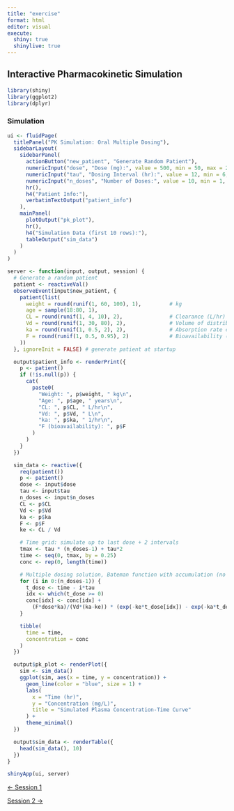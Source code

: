 ```yaml
---
title: "exercise"
format: html
editor: visual
execute:
  shiny: true
  shinylive: true
---
```


## Interactive Pharmacokinetic Simulation

```r
library(shiny)
library(ggplot2)
library(dplyr)
```

::: {.panel-tabset}

### Simulation

```r
ui <- fluidPage(
  titlePanel("PK Simulation: Oral Multiple Dosing"),
  sidebarLayout(
    sidebarPanel(
      actionButton("new_patient", "Generate Random Patient"),
      numericInput("dose", "Dose (mg):", value = 500, min = 50, max = 2000, step = 50),
      numericInput("tau", "Dosing Interval (hr):", value = 12, min = 6, max = 48),
      numericInput("n_doses", "Number of Doses:", value = 10, min = 1, max = 30),
      hr(),
      h4("Patient Info:"),
      verbatimTextOutput("patient_info")
    ),
    mainPanel(
      plotOutput("pk_plot"),
      hr(),
      h4("Simulation Data (first 10 rows):"),
      tableOutput("sim_data")
    )
  )
)

server <- function(input, output, session) {
  # Generate a random patient
  patient <- reactiveVal()
  observeEvent(input$new_patient, {
    patient(list(
      weight = round(runif(1, 60, 100), 1),         # kg
      age = sample(18:80, 1),
      CL = round(runif(1, 4, 10), 2),               # Clearance (L/hr)
      Vd = round(runif(1, 30, 80), 2),              # Volume of distribution (L)
      ka = round(runif(1, 0.5, 2), 2),              # Absorption rate constant (1/hr)
      F = round(runif(1, 0.5, 0.95), 2)             # Bioavailability (fraction)
    ))
  }, ignoreInit = FALSE) # generate patient at startup

  output$patient_info <- renderPrint({
    p <- patient()
    if (!is.null(p)) {
      cat(
        paste0(
          "Weight: ", p$weight, " kg\n",
          "Age: ", p$age, " years\n",
          "CL: ", p$CL, " L/hr\n",
          "Vd: ", p$Vd, " L\n",
          "ka: ", p$ka, " 1/hr\n",
          "F (bioavailability): ", p$F
        )
      )
    }
  })

  sim_data <- reactive({
    req(patient())
    p <- patient()
    dose <- input$dose
    tau <- input$tau
    n_doses <- input$n_doses
    CL <- p$CL
    Vd <- p$Vd
    ka <- p$ka
    F <- p$F
    ke <- CL / Vd

    # Time grid: simulate up to last dose + 2 intervals
    tmax <- tau * (n_doses-1) + tau*2
    time <- seq(0, tmax, by = 0.25)
    conc <- rep(0, length(time))

    # Multiple dosing solution, Bateman function with accumulation (no lag)
    for (i in 0:(n_doses-1)) {
      t_dose <- time - i*tau
      idx <- which(t_dose >= 0)
      conc[idx] <- conc[idx] + 
        (F*dose*ka)/(Vd*(ka-ke)) * (exp(-ke*t_dose[idx]) - exp(-ka*t_dose[idx]))
    }

    tibble(
      time = time,
      concentration = conc
    )
  })

  output$pk_plot <- renderPlot({
    sim <- sim_data()
    ggplot(sim, aes(x = time, y = concentration)) +
      geom_line(color = "blue", size = 1) +
      labs(
        x = "Time (hr)",
        y = "Concentration (mg/L)",
        title = "Simulated Plasma Concentration-Time Curve"
      ) +
      theme_minimal()
  })

  output$sim_data <- renderTable({
    head(sim_data(), 10)
  })
}

shinyApp(ui, server)
```
:::





::::: {.d-flex .justify-content-between .border-top .pt-4 .mt-4}
<div>

[← Session 1](index.qmd){.btn .btn-outline-primary}

</div>

<div>

[Session 2 →](../session_02/index.qmd){.btn .btn-outline-primary}

</div>
:::::
